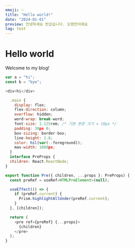 ```yaml
---
emoji: ✨
title: "Hello world!"
date: "2024-01-01"
preview: 안녕하세요 반갑습니다. 오랜만이에요
tag: test
---
```


# Hello world

Welcome to my blog!

```js
var a = "hi";
const b = "bye";

<div>hi</div>

  .main {
    display: flex;
    flex-direction: column;
    overflow: hidden;
    word-wrap: break-word;
    font-size: 1.125rem; /* 기본 본문 크기 = 18px */
    padding: 30px 0;
    box-sizing: border-box;
    line-height: 1.8;
    color: hsl(var(--foreground));
    max-width: 1000px;
  }
  interface PreProps {
  children: React.ReactNode;
}

export function Pre({ children, ...props }: PreProps) {
  const preRef = useRef<HTMLPreElement>(null);

  useEffect(() => {
    if (preRef.current) {
      Prism.highlightAllUnder(preRef.current);
    }
  }, [children]);

  return (
    <pre ref={preRef} {...props}>
      {children}
    </pre>
  );
}
```
